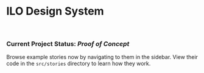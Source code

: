 
<Meta title="Introduction" />

# ILO Design System

<br />

### Current Project Status: _Proof of Concept_

Browse example stories now by navigating to them in the sidebar.
View their code in the `src/stories` directory to learn how they work.
